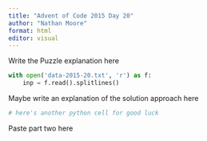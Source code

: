 ```yaml
---
title: "Advent of Code 2015 Day 20"
author: "Nathan Moore"
format: html
editor: visual
---
```


Write the Puzzle explanation here

```python

with open('data-2015-20.txt', 'r') as f:
    inp = f.read().splitlines()

```

Maybe write an explanation of the solution approach here

```python
# here's another python cell for good luck

```

Paste part two here

